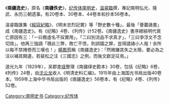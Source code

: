 《'''南疆逸史'''》，原名《'''南疆佚史'''》，[[纪传体|纪传体]][[南明史|南明史]]，[[溫睿臨|溫睿臨]]撰，專記南明弘光、隆武、永历三朝遗事。有20卷本、30卷本、44卷本和抄本56卷本。

溫睿臨匯集《[[綏寇紀略|綏寇紀略]]》、《明末忠烈記實》等「野史數十種」，最後「薈蕞諸書」成《南疆逸史》。有《纪略》4卷、《列传》计52卷。《南疆逸史》書序總結明代衰亡原因有三：「一曰務虛名不採實用」，「二曰別流品不求真才」，「三曰爭浮文不念切效」。他再三強調「積此三弊，敗亡不悟，則誤國之罪，豈得諉諸小人哉！余所以每不禁掩卷而三嘆也！」[[楊鳳苞|楊鳳苞]]稱《南疆逸史》：「然微嫌其失之太簡，要必為之注以補其闕遺，若裴松之注《三國志》之例，而後文獻足征焉。」

道光九年（1829年），吴郡[[李瑶|李瑶]]整理《南疆绎史勘本》30卷，包括《纪略》6卷，《列传》24卷，由[[沈云龙|沈云龙]]收人《明清史料汇编》。1915年由上海国光书局出版40卷本。1959年上海中华书局出版的《南疆逸史》56卷本，有《纪略》4卷、《列传》52卷。

{{wikisource|南疆繹史}}

[[Category:南明史书|Category:南明史书]]
[[Category:纪传体|Category:纪传体]]

{{historical-book-stub}}